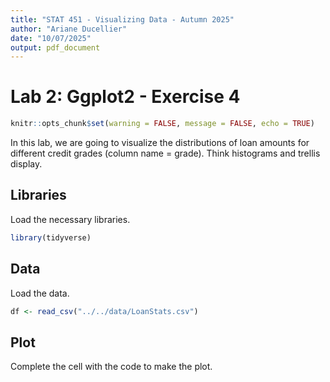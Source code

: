```yaml
---
title: "STAT 451 - Visualizing Data - Autumn 2025"
author: "Ariane Ducellier"
date: "10/07/2025"
output: pdf_document
---
```


# Lab 2: Ggplot2 - Exercise 4

```r
knitr::opts_chunk$set(warning = FALSE, message = FALSE, echo = TRUE)
```

In this lab, we are going to visualize the distributions of loan amounts for different credit grades (column name = grade). Think histograms and trellis display.

## Libraries

Load the necessary libraries.

```r
library(tidyverse)
```

## Data

Load the data.

```r
df <- read_csv("../../data/LoanStats.csv")
```

## Plot

Complete the cell with the code to make the plot.

```r
```

